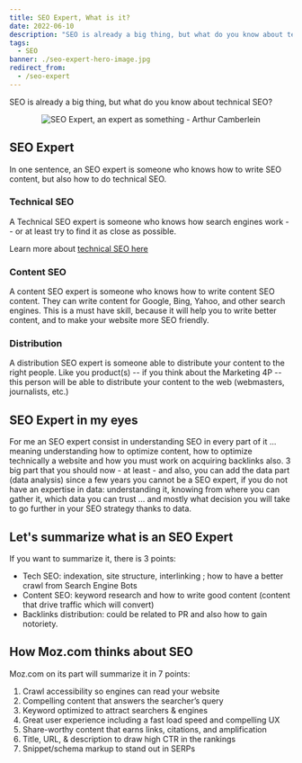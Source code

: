 ```yaml
---
title: SEO Expert, What is it?
date: 2022-06-10
description: "SEO is already a big thing, but what do you know about technical SEO?"
tags:
  - SEO
banner: ./seo-expert-hero-image.jpg
redirect_from:
  - /seo-expert
---
```


SEO is already a big thing, but what do you know about technical SEO?

<p align="center">
  <img src="./seo-expert-hero-image.jpg" alt="SEO Expert, an expert as something - Arthur Camberlein" title="SEO expert measuring thigns" />
</p>

## SEO Expert

In one sentence, an SEO expert is someone who knows how to write SEO content, but also how to do technical SEO.

### Technical SEO

A Technical SEO expert is someone who knows how search engines work -- or at least try to find it as close as possible.

Learn more about [technical SEO here](/tech-seo)

### Content SEO

A content SEO expert is someone who knows how to write content SEO content. They can write content for Google, Bing, Yahoo, and other search engines. This is a must have skill, because it will help you to write better content, and to make your website more SEO friendly.

### Distribution

A distribution SEO expert is someone able to distribute your content to the right people. Like you product(s) -- if you think about the Marketing 4P -- this person will be able to distribute your content to the web (webmasters, journalists, etc.)

## SEO Expert in my eyes

For me an SEO expert consist in understanding SEO in every part of it ... meaning understanding how to optimize content, how to optimize technically a website and how you must work on acquiring backlinks also. 3 big part that you should now - at least - and also, you can add the data part (data analysis) since a few years you cannot be a SEO expert, if you do not have an expertise in data: understanding it, knowing from where you can gather it, which data you can trust ... and mostly what decision you will take to go further in your SEO strategy thanks to data.

## Let's summarize what is an SEO Expert

If you want to summarize it, there is 3 points:

* Tech SEO: indexation, site structure, interlinking ; how to have a better crawl from Search Engine Bots
* Content SEO: keyword research and how to write good content (content that drive traffic which will convert)
* Backlinks distribution: could be related to PR and also how to gain notoriety.

## How Moz.com thinks about SEO

Moz.com on its part will summarize it in 7 points:

1. Crawl accessibility so engines can read your website
2. Compelling content that answers the searcher’s query
3. Keyword optimized to attract searchers & engines
4. Great user experience including a fast load speed and compelling UX
5. Share-worthy content that earns links, citations, and amplification
6. Title, URL, & description to draw high CTR in the rankings
7. Snippet/schema markup to stand out in SERPs